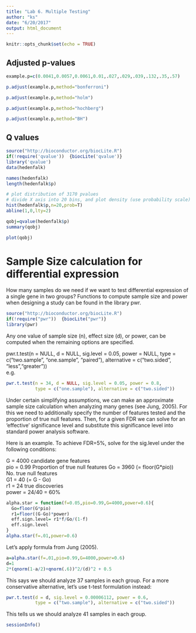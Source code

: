 ```yaml
---
title: "Lab 6. Multiple Testing"
author: "ks"
date: "6/20/2017"
output: html_document
---
```


```r
knitr::opts_chunk$set(echo = TRUE)
```

## Adjusted p-values

```r
example.p=c(0.0041,0.0057,0.0061,0.01,.027,.029,.039,.132,.35,.57)
```

```r
p.adjust(example.p,method="bonferroni")
```

```r
p.adjust(example.p,method="holm")
```

```r
p.adjust(example.p,method="hochberg")
```

```r
p.adjust(example.p,method="BH")
```

## Q values
```r
source("http://bioconductor.org/biocLite.R")
if(!require('qvalue'))  {biocLite('qvalue')}
library('qvalue')
data(hedenfalk)
```

```r
names(hedenfalk)
length(hedenfalk$p)
```


```r
# plot distribution of 3170 pvalues
# divide X axis into 20 bins, and plot density (use probability scale)
hist(hedenfalk$p,n=20,prob=T)
abline(1,0,lty=2)
```

```r
qobj=qvalue(hedenfalk$p)
summary(qobj)
```

```r
plot(qobj)
```

# Sample Size calculation for differential expression 

How many samples do we need if we want to test  differential expression of a single gene in two groups? Functions to compute sample size and power when designing a study can be found in the library pwr.
```r
source("http://bioconductor.org/biocLite.R")
if(!require("pwr"))  {biocLite("pwr")}
library(pwr)
```

Any one value of sample size (n), effect size (d), or power, can be computed when the remaining options are specified.

pwr.t.test(n = NULL, d = NULL, sig.level = 0.05, power = NULL, type = c("two.sample", "one.sample", "paired"), alternative = c("two.sided", "less","greater"))  
e.g.
```r
pwr.t.test(n = 34, d = NULL, sig.level = 0.05, power = 0.8, 
           type = c("one.sample"), alternative = c("two.sided"))
```


Under certain simplifying assumptions, we can make an approximate sample size calculation when analyzing many genes (see Jung, 2005). For this we need to additionally specify the number of features tested and the proportion of true null features. Then, for a given FDR we can solve for an 'effective' significance level and substitute this significance level into standard power analysis software.

Here is an example. To achieve FDR=5%, solve for the sig.level under the following conditions:

   G =  4000 candidate gene features  
   pio = 0.99  Proportion of true null features
   Go = 3960    (= floor(G*pio))  No. true null features  
   G1 =   40    (= G - Go)           
   r1 = 24  true discoveries    
   power = 24/40 = 60%

```r
alpha.star = function(f=0.05,pio=0.99,G=4000,power=0.6){
  Go=floor(G*pio)
  r1=floor((G-Go)*power)
  eff.sign.level= r1*f/Go/(1-f)
  eff.sign.level
}
alpha.star(f=.01,power=0.6)
```

Let's apply formula from Jung (2005).
```r
a=alpha.star(f=.01,pio=0.99,G=4000,power=0.6)
d=1
2*(qnorm(1-a/2)+qnorm(.6))^2/(d)^2 + 0.5
```

This says we should analyze 37 samples in each group. For a more conservative alternative, let's use t-test formulation instead:
```r
pwr.t.test(d = d, sig.level = 0.00006112, power = 0.6, 
           type = c("two.sample"), alternative = c("two.sided"))
```

This tells us we should analyze 41 samples in each group.

```r
sessionInfo()
```
